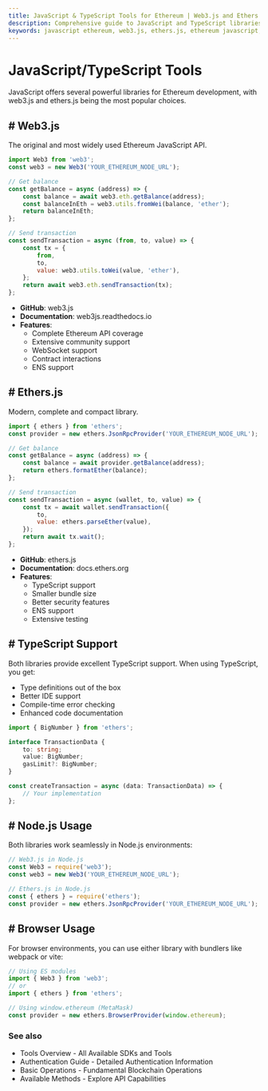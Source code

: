 ```yaml
---
title: JavaScript & TypeScript Tools for Ethereum | Web3.js and Ethers.js Guide
description: Comprehensive guide to JavaScript and TypeScript libraries for Ethereum blockchain development, including Web3.js and Ethers.js with practical code examples and integration patterns
keywords: javascript ethereum, web3.js, ethers.js, ethereum javascript, web3 typescript, ethereum typescript, javascript dapp, typescript smart contracts, node.js ethereum, javascript blockchain, typescript web3, browser ethereum, frontend blockchain
---
```


# JavaScript/TypeScript Tools

JavaScript offers several powerful libraries for Ethereum development, with web3.js and ethers.js being the most popular choices.

<PayAttention category="Javascript/Typescript" />

## # Web3.js

The original and most widely used Ethereum JavaScript API.

```javascript
import Web3 from 'web3';
const web3 = new Web3('YOUR_ETHEREUM_NODE_URL');

// Get balance
const getBalance = async (address) => {
	const balance = await web3.eth.getBalance(address);
	const balanceInEth = web3.utils.fromWei(balance, 'ether');
	return balanceInEth;
};

// Send transaction
const sendTransaction = async (from, to, value) => {
	const tx = {
		from,
		to,
		value: web3.utils.toWei(value, 'ether'),
	};
	return await web3.eth.sendTransaction(tx);
};
```

- **GitHub**: <Link to="https://github.com/web3/web3.js" target="_blank" absolute>web3.js</Link>
- **Documentation**: <Link to="https://web3js.readthedocs.io/" target="_blank" absolute>web3js.readthedocs.io</Link>
- **Features**:
  - Complete Ethereum API coverage
  - Extensive community support
  - WebSocket support
  - Contract interactions
  - ENS support

## # Ethers.js

Modern, complete and compact library.

```javascript
import { ethers } from 'ethers';
const provider = new ethers.JsonRpcProvider('YOUR_ETHEREUM_NODE_URL');

// Get balance
const getBalance = async (address) => {
	const balance = await provider.getBalance(address);
	return ethers.formatEther(balance);
};

// Send transaction
const sendTransaction = async (wallet, to, value) => {
	const tx = await wallet.sendTransaction({
		to,
		value: ethers.parseEther(value),
	});
	return await tx.wait();
};
```

- **GitHub**: <Link to="https://github.com/ethers-io/ethers.js/" target="_blank" absolute>ethers.js</Link>
- **Documentation**: <Link to="https://docs.ethers.org/" target="_blank" absolute>docs.ethers.org</Link>
- **Features**:
  - TypeScript support
  - Smaller bundle size
  - Better security features
  - ENS support
  - Extensive testing

## # TypeScript Support

Both libraries provide excellent TypeScript support. When using TypeScript, you get:

- Type definitions out of the box
- Better IDE support
- Compile-time error checking
- Enhanced code documentation

```typescript
import { BigNumber } from 'ethers';

interface TransactionData {
	to: string;
	value: BigNumber;
	gasLimit?: BigNumber;
}

const createTransaction = async (data: TransactionData) => {
	// Your implementation
};
```

## # Node.js Usage

Both libraries work seamlessly in Node.js environments:

```javascript
// Web3.js in Node.js
const Web3 = require('web3');
const web3 = new Web3('YOUR_ETHEREUM_NODE_URL');

// Ethers.js in Node.js
const { ethers } = require('ethers');
const provider = new ethers.JsonRpcProvider('YOUR_ETHEREUM_NODE_URL');
```

## # Browser Usage

For browser environments, you can use either library with bundlers like webpack or vite:

```javascript
// Using ES modules
import { Web3 } from 'web3';
// or
import { ethers } from 'ethers';

// Using window.ethereum (MetaMask)
const provider = new ethers.BrowserProvider(window.ethereum);
```

### See also

- <Link to="/docs/ethereum/tools/overview" title="Complete overview of available Ethereum development tools and SDKs">Tools Overview</Link> - All Available SDKs and Tools
- <Link to="/docs/ethereum/authentication" title="Guide to authenticating with Ethereum nodes and API services">Authentication Guide</Link> - Detailed Authentication Information
- <Link to="/docs/ethereum/basic-operations" title="Learn fundamental Ethereum blockchain operations for developers">Basic Operations</Link> - Fundamental Blockchain Operations
- <Link to="/docs/ethereum/all-methods" title="Complete reference of all available Ethereum API methods">Available Methods</Link> - Explore API Capabilities
